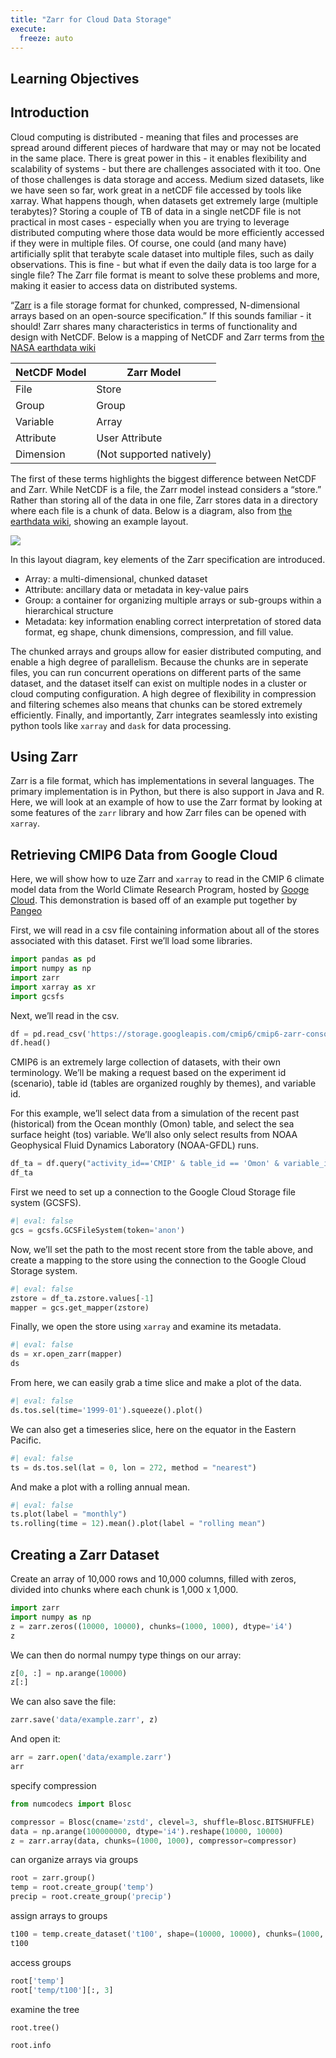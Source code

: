 ```yaml
---
title: "Zarr for Cloud Data Storage"
execute:
  freeze: auto
---
```


## Learning Objectives

## Introduction

Cloud computing is distributed - meaning that files and processes are spread around different pieces of hardware that may or may not be located in the same place. There is great power in this - it enables flexibility and scalability of systems - but there are challenges associated with it too. One of those challenges is data storage and access. Medium sized datasets, like we have seen so far, work great in a netCDF file accessed by tools like xarray. What happens though, when datasets get extremely large (multiple terabytes)? Storing a couple of TB of data in a single netCDF file is not practical in most cases - especially when you are trying to leverage distributed computing where those data would be more efficiently accessed if they were in multiple files. Of course, one could (and many have) artificially split that terabyte scale dataset into multiple files, such as daily observations. This is fine -  but what if even the daily data is too large for a single file? The Zarr file format is meant to solve these problems and more, making it easier to access data on distributed systems.

"[Zarr](https://zarr.readthedocs.io/en/stable/) is a file storage format for chunked, compressed, N-dimensional arrays based on an open-source specification." If this sounds familiar - it should! Zarr shares many characteristics in terms of functionality and design with NetCDF. Below is a mapping of NetCDF and Zarr terms from [the NASA earthdata wiki](https://wiki.earthdata.nasa.gov/display/ESO/Zarr+Format)

| NetCDF Model | Zarr Model             |
|--------------|------------------------|
| File         | Store                  |
| Group        | Group                  |
| Variable     | Array                  |
| Attribute    | User Attribute         |
| Dimension    | (Not supported natively) |

The first of these terms highlights the biggest difference between NetCDF and Zarr. While NetCDF is a file, the Zarr model instead considers a "store." Rather than storing all of the data in one file, Zarr stores data in a directory where each file is a chunk of data. Below is a diagram, also from [the earthdata wiki]([ESDIS](https://wiki.earthdata.nasa.gov/display/ESO/Zarr+Format)), showing an example layout.

![](../images/zarr-chunks.png)

In this layout diagram, key elements of the Zarr specification are introduced. 

- Array: a multi-dimensional, chunked dataset
- Attribute: ancillary data or metadata in key-value pairs
- Group: a container for organizing multiple arrays or sub-groups within a hierarchical structure
- Metadata: key information enabling correct interpretation of stored data format, eg shape, chunk dimensions, compression, and fill value.

The chunked arrays and groups allow for easier distributed computing, and enable a high degree of parallelism. Because the chunks are in seperate files, you can run concurrent operations on different parts of the same dataset, and the dataset itself can exist on multiple nodes in a cluster or cloud computing configuration. A high degree of flexibility in compression and filtering schemes also means that chunks can be stored extremely efficiently. Finally, and importantly, Zarr integrates seamlessly into existing python tools like `xarray` and `dask` for data processing.

## Using Zarr

Zarr is a file format, which has implementations in several languages. The primary implementation is in Python, but there is also support in Java and R. Here, we will look at an example of how to use the Zarr format by looking at some features of the `zarr` library and how Zarr files can be opened with `xarray`.

## Retrieving CMIP6 Data from Google Cloud

Here, we will show how to uze Zarr and `xarray` to read in the CMIP 6 climate model data from the World Climate Research Program, hosted by [Googe Cloud](https://console.cloud.google.com/marketplace/details/noaa-public/cmip6?pli=1). This demonstration is based off of an example put together by [Pangeo](https://github.com/pangeo-data/pangeo-cmip6-examples)

First, we will read in a csv file containing information about all of the stores associated with this dataset. First we'll load some libraries.

```python
import pandas as pd
import numpy as np
import zarr
import xarray as xr
import gcsfs
```

Next, we'll read in the csv.

```python
df = pd.read_csv('https://storage.googleapis.com/cmip6/cmip6-zarr-consolidated-stores.csv')
df.head()
```

CMIP6 is an extremely large collection of datasets, with their own terminology. We'll be making a request based on the experiment id (scenario), table id (tables are organized roughly by themes), and variable id.

For this example, we'll select data from a simulation of the recent past (historical) from the Ocean monthly (Omon) table, and select the sea surface height (tos) variable. We'll also only select results from NOAA Geophysical Fluid Dynamics Laboratory (NOAA-GFDL) runs.

```python
df_ta = df.query("activity_id=='CMIP' & table_id == 'Omon' & variable_id == 'tos' & experiment_id == 'historical' & institution_id == 'NOAA-GFDL'")
df_ta
```

First we need to set up a connection to the Google Cloud Storage file system (GCSFS).

```python
#| eval: false
gcs = gcsfs.GCSFileSystem(token='anon')
```

Now, we'll set the path to the most recent store from the table above, and create a mapping to the store using the connection to the Google Cloud Storage system.

```python
#| eval: false
zstore = df_ta.zstore.values[-1]
mapper = gcs.get_mapper(zstore)
```

Finally, we open the store using `xarray` and examine its metadata.

```python
#| eval: false
ds = xr.open_zarr(mapper)
ds
```

From here, we can easily grab a time slice and make a plot of the data.

```python
#| eval: false
ds.tos.sel(time='1999-01').squeeze().plot()
```

We can also get a timeseries slice, here on the equator in the Eastern Pacific.

```python
#| eval: false
ts = ds.tos.sel(lat = 0, lon = 272, method = "nearest")
```

And make a plot with a rolling annual mean.

```python
#| eval: false
ts.plot(label = "monthly")
ts.rolling(time = 12).mean().plot(label = "rolling mean")
```

## Creating a Zarr Dataset

Create an array of 10,000 rows and 10,000 columns, filled with zeros, divided into chunks where each chunk is 1,000 x 1,000.

```python
import zarr
import numpy as np
z = zarr.zeros((10000, 10000), chunks=(1000, 1000), dtype='i4')
z
```

We can then do normal numpy type things on our array:

```python
z[0, :] = np.arange(10000)
z[:]
```

We can also save the file:

```python
zarr.save('data/example.zarr', z)
```

And open it:

```python
arr = zarr.open('data/example.zarr')
arr
```

specify compression

```python
from numcodecs import Blosc

compressor = Blosc(cname='zstd', clevel=3, shuffle=Blosc.BITSHUFFLE)
data = np.arange(100000000, dtype='i4').reshape(10000, 10000)
z = zarr.array(data, chunks=(1000, 1000), compressor=compressor)
```


can organize arrays via groups

```python
root = zarr.group()
temp = root.create_group('temp')
precip = root.create_group('precip')
```

assign arrays to groups

```python
t100 = temp.create_dataset('t100', shape=(10000, 10000), chunks=(1000, 1000), dtype='i4')
t100
```

access groups

```python
root['temp']
root['temp/t100'][:, 3]
```

examine the tree

```python
root.tree()
```

```python
root.info
```

